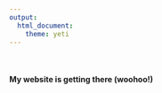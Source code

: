 ```yaml
---
output:
  html_document:
    theme: yeti
---
```

<br>

#### My website is getting there (woohoo!)
    
